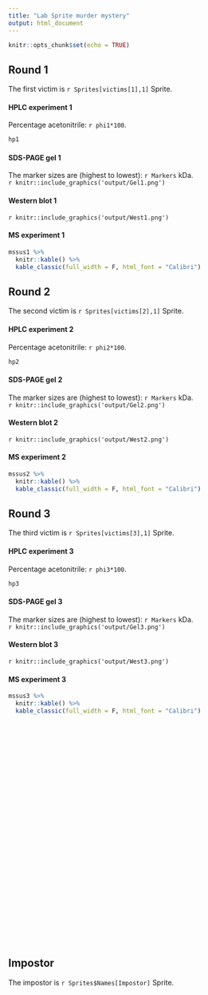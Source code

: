 ---
title: "Lab Sprite murder mystery"
output: html_document
---

```{r setup, include=FALSE}
knitr::opts_chunk$set(echo = TRUE)
```

## Round 1

The first victim is `r Sprites[victims[1],1]` Sprite.

#### HPLC experiment 1
Percentage acetonitrile: `r phi1*100`.\


```{r echo = FALSE}
hp1
```

#### SDS-PAGE gel 1
The marker sizes are (highest to lowest): `r Markers` kDa.\
`r knitr::include_graphics('output/Gel1.png')`

#### Western blot 1 

`r knitr::include_graphics('output/West1.png')`

#### MS experiment 1

```{r echo = FALSE}
mssus1 %>%
  knitr::kable() %>%
  kable_classic(full_width = F, html_font = "Calibri")
```

## Round 2

The second victim is `r Sprites[victims[2],1]` Sprite.

#### HPLC experiment 2
Percentage acetonitrile: `r phi2*100`.\

```{r echo = FALSE}
hp2
```

#### SDS-PAGE gel 2
The marker sizes are (highest to lowest): `r Markers` kDa.\
`r knitr::include_graphics('output/Gel2.png')`

#### Western blot 2 

`r knitr::include_graphics('output/West2.png')`

#### MS experiment 2

```{r echo = FALSE}
mssus2 %>%
  knitr::kable() %>%
  kable_classic(full_width = F, html_font = "Calibri")
```
## Round 3

The third victim is `r Sprites[victims[3],1]` Sprite.

#### HPLC experiment 3
Percentage acetonitrile: `r phi3*100`.\


```{r echo = FALSE}
hp3
```

#### SDS-PAGE gel 3
The marker sizes are (highest to lowest): `r Markers` kDa.\
`r knitr::include_graphics('output/Gel3.png')`

#### Western blot 3 

`r knitr::include_graphics('output/West3.png')`

#### MS experiment 3

```{r echo = FALSE}
mssus3 %>%
  knitr::kable() %>%
  kable_classic(full_width = F, html_font = "Calibri")
```

\
\
\
\
\
\
\
\
\
\
\
\
\
\
\
\
\
\
\
\
\
\
\
\
\
\

## Impostor

The impostor is `r Sprites$Names[Impostor]` Sprite.

